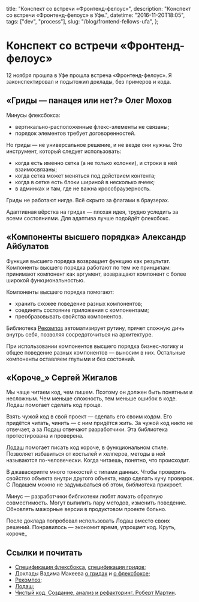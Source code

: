   title: "Конспект со встречи «Фронтенд-фелоус»",
  description: "Конспект со встречи «Фронтенд-фелоус» в Уфе.",
  datetime: "2016-11-20T18:05",
  tags: ["dev", "process"],
  slug: "/blog/frontend-fellows-ufa",
};

# Конспект со встречи «Фронтенд-фелоус»

12 ноября прошла в Уфе прошла встреча «Фронтенд-фелоус». Я законспектировал и подытожил доклады, без примеров и кода.

## «Гриды — панацея или нет?» Олег Мохов

Минусы флексбокса:

- вертикально-расположенные флекс-элементы не связаны;
- порядок элементов требует договоренностей.

Но гриды — не универсальное решение, и не везде они нужны. Это инструмент, который следует использовать:

- когда есть именно сетка (а не только колонки), и строки в ней взаимосвязаны;
- когда сетка может меняться под действием контента;
- когда в сетке есть блоки шириной в несколько ячеек;
- в админках и там, где не важна кроссбраузерность.

Гриды не работают нигде. Всё скрыто за флагами в браузерах.

Адаптивная вёрстка на гридах — плохая идея, трудно уследить за всеми состояниями. Для адаптива лучше подойдёт флексбокс.

## «Компоненты высшего порядка» Александр Айбулатов

Функция высшего порядка возвращает функцию как результат. Компоненты высшего порядка работают по тем же принципам: принимают компонент как аргумент, возвращают компонент с более широкой функциональностью.

Компоненты высшего порядка помогают:

- хранить схожее поведение разных компонентов;
- соединять состояние приложения с компонентами;
- преобразовывать свойства компонентов.

Библиотека [Рекомпоз](https://github.com/acdlite/recompose) автоматизирует рутину, прячет сложную дичь внутрь себя, позволяя сосредоточиться на архитектуре.

При использовании компонентов высшего порядка бизнес-логику и общее поведение разных компонентов — выносим в них. Остальные компоненты оставляем глупыми и без состояний.

## «Короче\_» Сергей Жигалов

Мы чаще читаем код, чем пишем. Поэтому он должен быть понятным и несложным. Чем меньше сложность, тем меньше ошибок в коде. Лодаш помогает сделать код проще.

Взять чужой код в свой проект — сделать его своим кодом. Его придётся читать, чинить — с ним придётся жить. За чужой код никто не отвечает, а за Лодаш отвечают разработчики. Эта библиотека протестирована и проверена.

[Лодаш](https://lodash.com/) помогает писать код короче, в функциональном стиле. Позволяет избавиться от костылей и хелперов, методы в ней называются по-человечески. Когда читаешь, понятно, что происходит.

В джаваскрипте много тонкостей с типами данных. Чтобы проверить свойство объекта внутри другого объекта, надо сделать кучу проверок. С Лодашем можно не задумываться об этом, библиотека прикроет.

Минус — разработчики библиотеки любят ломать обратную совместимость. Могут выпилить пару методов, изменить поведение. Обновлять мажорные версии в продуктовом проекте больно.

После доклада попробовал использовать Лодаш вместо своих решений. Понравилось — экономит время, упрощает код. Круть, короче\_

## Ссылки и почитать

- [Спецификация флексбокса](https://www.w3.org/TR/css-flexbox-1/), [спецификация гридов](https://www.w3.org/TR/2016/CR-css-grid-1-20160929/);
- Доклады Вадима Макеева [о гридах](https://www.youtube.com/watch?v=5yCuzHklYZ4) и [о флексбоксе](https://pepelsbey.net/2013/05/flexbox-gotcha/);
- [Рекомпоз](https://github.com/acdlite/recompose);
- [Лодаш](https://lodash.com/docs/);
- [Чистый код. Создание, анализ и рефакторинг. Роберт Мартин](https://www.ozon.ru/context/detail/id/5011068/).
